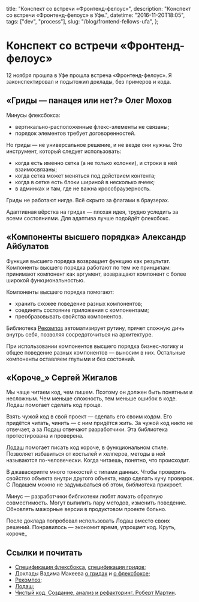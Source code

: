   title: "Конспект со встречи «Фронтенд-фелоус»",
  description: "Конспект со встречи «Фронтенд-фелоус» в Уфе.",
  datetime: "2016-11-20T18:05",
  tags: ["dev", "process"],
  slug: "/blog/frontend-fellows-ufa",
};

# Конспект со встречи «Фронтенд-фелоус»

12 ноября прошла в Уфе прошла встреча «Фронтенд-фелоус». Я законспектировал и подытожил доклады, без примеров и кода.

## «Гриды — панацея или нет?» Олег Мохов

Минусы флексбокса:

- вертикально-расположенные флекс-элементы не связаны;
- порядок элементов требует договоренностей.

Но гриды — не универсальное решение, и не везде они нужны. Это инструмент, который следует использовать:

- когда есть именно сетка (а не только колонки), и строки в ней взаимосвязаны;
- когда сетка может меняться под действием контента;
- когда в сетке есть блоки шириной в несколько ячеек;
- в админках и там, где не важна кроссбраузерность.

Гриды не работают нигде. Всё скрыто за флагами в браузерах.

Адаптивная вёрстка на гридах — плохая идея, трудно уследить за всеми состояниями. Для адаптива лучше подойдёт флексбокс.

## «Компоненты высшего порядка» Александр Айбулатов

Функция высшего порядка возвращает функцию как результат. Компоненты высшего порядка работают по тем же принципам: принимают компонент как аргумент, возвращают компонент с более широкой функциональностью.

Компоненты высшего порядка помогают:

- хранить схожее поведение разных компонентов;
- соединять состояние приложения с компонентами;
- преобразовывать свойства компонентов.

Библиотека [Рекомпоз](https://github.com/acdlite/recompose) автоматизирует рутину, прячет сложную дичь внутрь себя, позволяя сосредоточиться на архитектуре.

При использовании компонентов высшего порядка бизнес-логику и общее поведение разных компонентов — выносим в них. Остальные компоненты оставляем глупыми и без состояний.

## «Короче\_» Сергей Жигалов

Мы чаще читаем код, чем пишем. Поэтому он должен быть понятным и несложным. Чем меньше сложность, тем меньше ошибок в коде. Лодаш помогает сделать код проще.

Взять чужой код в свой проект — сделать его своим кодом. Его придётся читать, чинить — с ним придётся жить. За чужой код никто не отвечает, а за Лодаш отвечают разработчики. Эта библиотека протестирована и проверена.

[Лодаш](https://lodash.com/) помогает писать код короче, в функциональном стиле. Позволяет избавиться от костылей и хелперов, методы в ней называются по-человечески. Когда читаешь, понятно, что происходит.

В джаваскрипте много тонкостей с типами данных. Чтобы проверить свойство объекта внутри другого объекта, надо сделать кучу проверок. С Лодашем можно не задумываться об этом, библиотека прикроет.

Минус — разработчики библиотеки любят ломать обратную совместимость. Могут выпилить пару методов, изменить поведение. Обновлять мажорные версии в продуктовом проекте больно.

После доклада попробовал использовать Лодаш вместо своих решений. Понравилось — экономит время, упрощает код. Круть, короче\_

## Ссылки и почитать

- [Спецификация флексбокса](https://www.w3.org/TR/css-flexbox-1/), [спецификация гридов](https://www.w3.org/TR/2016/CR-css-grid-1-20160929/);
- Доклады Вадима Макеева [о гридах](https://www.youtube.com/watch?v=5yCuzHklYZ4) и [о флексбоксе](https://pepelsbey.net/2013/05/flexbox-gotcha/);
- [Рекомпоз](https://github.com/acdlite/recompose);
- [Лодаш](https://lodash.com/docs/);
- [Чистый код. Создание, анализ и рефакторинг. Роберт Мартин](https://www.ozon.ru/context/detail/id/5011068/).
